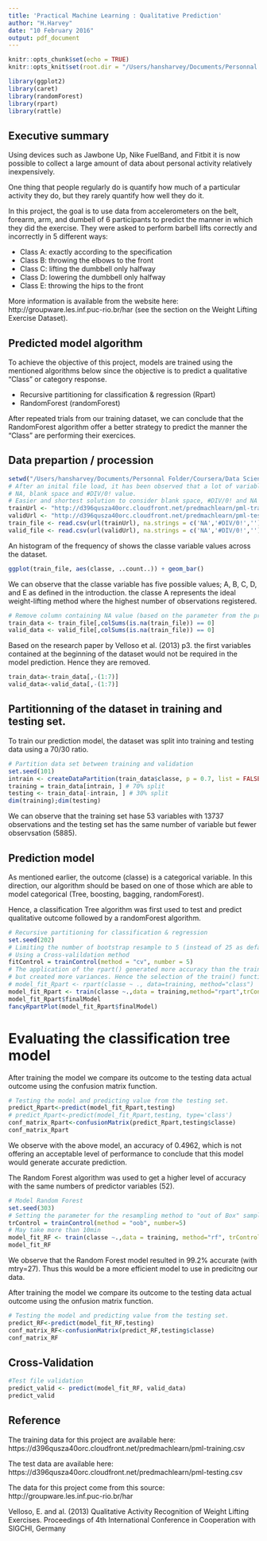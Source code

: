 ```yaml
---
title: 'Practical Machine Learning : Qualitative Prediction'
author: "H.Harvey"
date: "10 February 2016"
output: pdf_document
---
```

```r
knitr::opts_chunk$set(echo = TRUE)
knitr::opts_knit$set(root.dir = "/Users/hansharvey/Documents/Personnal Folder/Coursera/Data Science/Data Science Toolbox/Practical-Machine-Learning")
```

```r
library(ggplot2)
library(caret)
library(randomForest)
library(rpart)
library(rattle)
```

## Executive summary
Using devices such as Jawbone Up, Nike FuelBand, and Fitbit it is now possible to collect a large amount of data about personal activity relatively inexpensively.

One thing that people regularly do is quantify how much of a particular activity they do, but they rarely quantify how well they do it. 

In this project, the goal is to use data from accelerometers on the belt, forearm, arm, and dumbell of 6 participants to predict the manner in which they did the exercise. They were asked to perform barbell lifts correctly and incorrectly in 5 different ways:

- Class A: exactly according to the specification
- Class B: throwing the elbows to the front
- Class C: lifting the dumbbell only halfway
- Class D: lowering the dumbbell only halfway
- Class E: throwing the hips to the front

More information is available from the website here: http://groupware.les.inf.puc-rio.br/har (see the section on the Weight Lifting Exercise Dataset).

## Predicted model algorithm
To achieve the objective of this project, models are trained using the mentioned algorithms below since the objective is to predict a qualitative "Class" or category response.

- Recursive partitioning for classification & regression (Rpart)
- RandomForest (randomForest)

After repeated trials from our training dataset, we can conclude that the  RandomForest algorithm offer a better strategy to predict the manner the "Class" are performing their exercices.

## Data prepartion / procession
```r
setwd("/Users/hansharvey/Documents/Personnal Folder/Coursera/Data Science/Data Science Toolbox/Machine-Learning")
# After an inital file load, it has been observed that a lot of variable contained
# NA, blank space and #DIV/0! value.
# Easier and shortest solution to consider blank space, #DIV/0! and NA as NA
trainUrl <- "http://d396qusza40orc.cloudfront.net/predmachlearn/pml-training.csv"
validUrl <- "http://d396qusza40orc.cloudfront.net/predmachlearn/pml-testing.csv"
train_file <- read.csv(url(trainUrl), na.strings = c('NA','#DIV/0!',''))
valid_file <- read.csv(url(validUrl), na.strings = c('NA','#DIV/0!',''))
```


An histogram of the frequency of shows the classe variable values across the dataset.
```r
ggplot(train_file, aes(classe, ..count..)) + geom_bar()
```

We can observe that the classe variable has five possible values; A, B, C, D, and E as defined in the introduction. the classe A represents the ideal weight-lifting method where the highest number of observations registered.

```r
# Remove column containing NA value (based on the parameter from the previous read.csv)
train_data <- train_file[,colSums(is.na(train_file)) == 0]
valid_data <- valid_file[,colSums(is.na(train_file)) == 0]
```

Based on the research paper by Velloso et al. (2013) p3. the first variables contained at the beginning of the dataset would not be required in the model prediction. Hence they are removed.

```r
train_data<-train_data[,-(1:7)]
valid_data<-valid_data[,-(1:7)]
```

## Partitionning of the dataset in training and testing set.
To train our prediction model, the dataset  was split into training and testing data  using a 70/30 ratio.
```r
# Partition data set between training and validation 
set.seed(101) 
intrain <- createDataPartition(train_data$classe, p = 0.7, list = FALSE) 
training = train_data[intrain, ] # 70% split 
testing <- train_data[-intrain, ] # 30% split 
dim(training);dim(testing)
```
We can observe that the training set hase 53 variables with 13737 observations and the testing set has the same number of variable but fewer observsation (5885).

## Prediction model
As mentioned earlier, the outcome (classe) is a categorical variable. In this direction, our algorithm should be based on one of those which are able to model categorical (Tree, boosting, bagging, randomForest).

Hence, a classification Tree algorithm was first used to test and predict qualitative outcome followed by a randomForest algorithm.

```r
# Recursive partitioning for classification & regression 
set.seed(202)
# Limiting the number of bootstrap resample to 5 (instead of 25 as default)
# Using a Cross-valildation method
fitControl = trainControl(method = "cv", number = 5)
# The application of the rpart() generated more accuracy than the train() function
# but created more variances. Hence the selection of the train() function
# model_fit_Rpart <- rpart(classe ~ ., data=training, method="class")
model_fit_Rpart <- train(classe ~.,data = training,method="rpart",trControl=fitControl)
model_fit_Rpart$finalModel
fancyRpartPlot(model_fit_Rpart$finalModel)
```

# Evaluating the classification tree model
After training the model we compare its outcome to the testing data actual outcome using the confusion matrix function.

```r
# Testing the model and predicting value from the testing set.
predict_Rpart<-predict(model_fit_Rpart,testing)
# predict_Rpart<-predict(model_fit_Rpart,testing, type='class')
conf_matrix_Rpart<-confusionMatrix(predict_Rpart,testing$classe)
conf_matrix_Rpart
```
We observe with the above model, an accuracy of 0.4962, which is not offering an acceptable level of performance to conclude that this model would generate accurate prediction.

The Random Forest algorithm was used to get a higher level of accuracy with the same numbers of predictor variables (52).

```r
# Model Random Forest
set.seed(303)
# Setting the parameter for the resampling method to "out of Box" sampling and to limit the number of 5 iteration instead of the default of 25 (to save CPU processing) time
trControl = trainControl(method = "oob", number=5)
# May take more than 10min
model_fit_RF <- train(classe ~.,data = training, method="rf", trControl=trControl)
model_fit_RF
```
We observe that the Random Forest model resulted in 99.2% accurate (with mtry=27). Thus this would be a more efficient model to use in predicitng our data.

After training the model we compare its outcome to the testing data actual outcome using the onfusion matrix function.

```r
# Testing the model and predicting value from the testing set.
predict_RF<-predict(model_fit_RF,testing)
conf_matrix_RF<-confusionMatrix(predict_RF,testing$classe)
conf_matrix_RF
```
## Cross-Validation

```r
#Test file validation
predict_valid <- predict(model_fit_RF, valid_data) 
predict_valid
```

## Reference
The training data for this project are available here: https://d396qusza40orc.cloudfront.net/predmachlearn/pml-training.csv

The test data are available here: https://d396qusza40orc.cloudfront.net/predmachlearn/pml-testing.csv

The data for this project come from this source: http://groupware.les.inf.puc-rio.br/har

Velloso, E. and al. (2013) Qualitative Activity Recognition of Weight Lifting Exercises. Proceedings of 4th International Conference in Cooperation with SIGCHI, Germany
